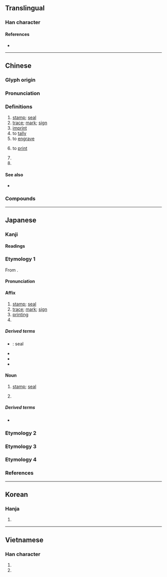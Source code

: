 {{also|ер|EP|ep|èp}}
{{character info/new}}
==Translingual==
{{stroke order|strokes=6}}

===Han character===
{{Han char|rn=26|rad=卩|as=04|sn=6|four=77720|canj=HPSL|ids=⿰𠀉卩,⿻卬一}}

====References====
* {{Han ref|kx=0159.100|dkj=02848|dj=0363.160|hdz=10312.020|uh=5370|ud=21360|bh=A64C|bd=42572}}

----

==Chinese==
{{zh-forms}}

===Glyph origin===
{{Han etyl}}

===Pronunciation===
{{zh-pron
|m=yìn,er=y
|m_note=yìnr - “mark; print; trace”
|c=jan3,ngan3
|h=pfs=yin/yang;gd=in4
|h_note=yin - literary; yang - vernacular
|md=éng
|mn=ìn
|mn-t=ing3
|w=2in
|mc=y
|oc=y
|cat=n,v,pn
}}

===Definitions===
{{zh-hanzi}}

# [[stamp]]; [[seal]]
# [[trace]]; [[mark]]; [[sign]]
# [[imprint]]
# to [[tally]]
# to [[engrave]]
# {{lb|zh|computing}} to [[print]]
# {{zh-abbrev|印度|[[India]]}}
# {{zh-abbrev|印度尼西亞|[[Indonesia]]}}

====See also====
* {{zh-l|痕}}

===Compounds===
{{zh-der|印把子|印版|印本|印鼻|印材|印次|印第安人|印度|印度教|印度尼西亞|印發|印盒|印痕|印花|印記|印跡|印鑑|印尼|印泥|印鈕|印紐|印譜|印染|印色|印數|印刷|印台|印堂|印璽|印匣|印相|印相紙|印象|印信|印行|印油|印張|印章|印證|印製|印子|三法印|不准翻印|付印|佛印|佩印|免冠解印|凸版印刷|凹版印刷|刊印|列印|列印機|初印本|刷印|刻印|刻板印象|刻版印書|印串|印人傳|印像紙|印光大師|印刷品|印刷廠|印刷機|印刷術|印刷電路|印刷體|印加人|印加帝國|印加文明|印可|印合|印囊|印子錢|印床|印度半島|印度哲學|印度支那|印度河|印度法系|印度洋|印度綢|印度黃檀|印文|印曹|印板兒|印模|印檢|印歐民族|印歐語系|印池|印相箱|印石|印窠|印結|印綬|印纍綬若|印臺|印花布|印花稅|印花稅票|印表機|印規|印象主義|印象批評|印象派|印鋪|印鑑鑑定|印章學|印香|印魚|堂印|大手印|套印|套印版畫|子母印|孔版印刷|官印|封印|將印|小印|平版印刷|彩印|影印|影印本|影印機|心印|心心相印|快印|戳印|手印|打印|打印子|打印臺|打金印|打香印|抽印|拇印|拓印|拿印把兒|指印|捺印|掌印|排印|掛印懸牌|掛印而逃|搭印|摘印|摹印|擴印|放印子錢|木刻水印|木版印刷|朱印本|東印度|水印|沖印|油印|油印機|治印|法印|洗印|漢印|烙印|烙鐵印兒|無印良品|爪印|牌印|牙印子|璽印文字|用印|疊印|盜印|監印|相印|相印法|石印|石印本|石版印刷|私印|穿帶印|立體印刷|符印|納土獻印|結印|絹印|編印|縮印|翻印|脣印|腳印|膠印|膠版印刷|芙蓉月印|花押印|蓋印|血印|複印|複印品|複印機|西印度|試印券|轉印|轉印紙|重印|金印|金印如斗|鉛印|銅印|鋼印|鑑藏印|鑑賞印|開印|雕版印刷|面月印記|飛鴻印雪|香印|鵲印}}

{{zh-cat|Elementary}}

----

==Japanese==

===Kanji===
{{ja-kanji|grade=4|rs=卩04}}

====Readings====
{{ja-readings
|goon=いん
|kanon=いん
|kun=しるし-
}}

===Etymology 1===
{{ja-kanjitab|いん|yomi=on}}
From {{der|ja|ltc|sort=いん|-}} {{ltc-l|印}}.

====Pronunciation====
{{ja-pron|いん|acc=1|acc_ref=DJR|y=on}}

====Affix====
{{ja-pos|affix|いん}}

# [[stamp]]; [[seal]]
# [[trace]]; [[mark]]; [[sign]]
# [[printing]]
# {{short for|印度||[[India]]|lang=ja|tr=Indo}}

=====Derived terms=====
{{der-top}}
* {{ja-r|封印|ふういん}}: seal
* {{ja-r|印パ|いんパ}}
* {{ja-r|中印|ちゅういん}}
* {{ja-r|日印|にち.いん}}
{{der-bottom}}

====Noun====
{{ja-noun|いん}}

# [[stamp]]; [[seal]]
# {{lb|ja|Buddhism}} {{rfdef|ja}}

=====Derived terms=====
* {{ja-r|印する|いんする}}

===Etymology 2===
{{ja-kanjitab|しるし|yomi=k}}
{{ja-see|しるし}}

===Etymology 3===
{{ja-kanjitab|じるし|yomi=k}}
{{ja-see|じるし}}

===Etymology 4===
{{ja-kanjitab|かね|yomi=k}}
{{ja-see|かね}}
===References===
<references/>

----

==Korean==

===Hanja===
{{ko-hanja|hangeul=인|mr=in}}

# {{defn|lang=ko|sort=卩04}}

----

==Vietnamese==

===Han character===
{{vi-hantu|[[ấn]], [[in]], [[ắng]]|rs=卩04}}

# {{han tu form of|ấn|to [[press]]}}
# {{han tu form of|in|to [[print]]}}
